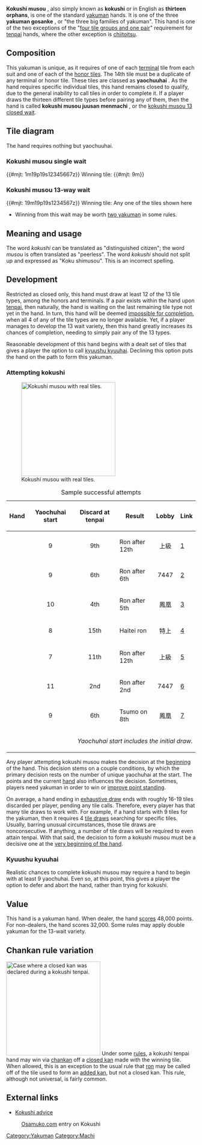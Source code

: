 {{Infobox yaku
|type        = Yakuman
|kanji       = 国士無双<br>国士無双１３面待ち
|english     = Thirteen orphans
|value       = Yakuman (closed only)
|yakuSpeed   = Slow
|difficulty  = Hard
|yakuCombine = * [[Tenhou]]
* [[Chihou]]
|gameExample = * [http://tenhou.net/0/?log=2012070911gm-0009-7447-xe9631863dab1&tw=2&ts=1 Single wait]
* [http://tenhou.net/0/?log=2014020614gm-0009-7447-66a016d0&tw=0&ts=5 Kokushi 13]
}}
'''Kokushi musou''' {{kana|国士無双}}, also simply known as '''kokushi''' or in English as '''thirteen orphans''', is one of the standard [[List of yaku#Yakuman|yakuman]] hands.  It is one of the three '''yakuman gosanke''' {{kana|役満御三家}}, or "the three big families of yakuman".  This hand is one of the two exceptions of the "[[Mentsu|four tile groups and one pair]]" requirement for [[tenpai]] hands, where the other exception is [[chiitoitsu]]. 

==Composition==
This yakuman is unique, as it requires of one of each [[terminal]] tile from each suit and one of each of the [[jihai|honor tiles]]. The 14th tile must be a duplicate of any terminal or honor tile. These tiles are classed as '''yaochuuhai''' {{kana|幺九牌}}.  As the hand requires specific individual tiles, this hand remains closed to qualify, due to the general inability to call tiles in order to complete it.  If a player draws the thirteen different tile types before pairing any of them, then the hand is called '''kokushi musou juusan menmachi''' {{kana|国士無双１３面待ち}}, or the [[Machi|kokushi musou 13 closed wait]].

==Tile diagram==
The hand requires nothing but yaochuuhai.

=== Kokushi musou single wait ===

{{#mjt: 1m19p19s12345667z}} Winning tile: {{#mjt: 9m}}

=== Kokushi musou 13-way wait ===

{{#mjt: 19m19p19s1234567z}} Winning tile: Any one of the tiles shown here

* Winning from this wait may be worth [[multiple yakuman|two yakuman]] in some rules.

==Meaning and usage==
The word ''kokushi'' can be translated as "distinguished citizen"; the word ''musou'' is often translated as "peerless". The word ''kokushi'' should not split up and expressed as "Koku shimusou".  This is an incorrect spelling.

==Development==
Restricted as closed only, this hand must draw at least 12 of the 13 tile types, among the honors and terminals.  If a pair exists within the hand upon [[tenpai]], then naturally, the hand is waiting on the last remaining tile type not yet in the hand. In turn, this hand will be deemed [[karaten|impossible for completion]], when all 4 of any of the tile types are no longer available.  Yet, if a player manages to develop the 13 wait variety, then this hand greatly increases its chances of completion, needing to simply pair any of the 13 types.

Reasonable development of this hand begins with a dealt set of tiles that gives a player the option to call [[Tochuu_ryuukyoku#Kyuushu_kyuuhai|kyuushu kyuuhai]].  Declining this option puts the hand on the path to form this yakuman.

===Attempting kokushi===
[[Image:Kokushi real.jpg|thumb|250px|right|Kokushi musou with real tiles.]]
{| class="wikitable sortable"
|-
|+ Sample successful attempts
|-
! Hand !! Yaochuhai start !! Discard at tenpai !! Result !! Lobby !! Link
|-
|{{kyoku|E|2|1}} ||align=center| 9 ||align=center| 9th || Ron after 12th ||align=center| 上級 || [http://tenhou.net/0/?log=2014022507gm-0089-0000-x153cdcec9bf5&tw=0&ts=1]
|-
|{{kyoku|E|2|1}} ||align=center| 9 ||align=center| 6th || Ron after 6th ||align=center| 7447 || [http://tenhou.net/0/?log=2012070911gm-0009-7447-xe9631863dab1&tw=2&ts=1]
|-
|{{kyoku|S|3|0}}||align=center| 10 ||align=center| 4th || Ron after 5th ||align=center| 鳳凰 || [http://tenhou.net/0/?log=2014032419gm-00a9-0000-304bb5d3&tw=0&ts=9]
|-
|{{kyoku|S|1|2}} ||align=center| 8 ||align=center| 15th || Haitei ron ||align=center| 特上 || [http://tenhou.net/0/?log=2014040315gm-0029-0000-96396b84&tw=3&ts=2]
|-
|{{kyoku|S|4|0}} ||align=center| 7 ||align=center| 11th || Ron after 12th ||align=center| 上級 || [http://tenhou.net/0/?log=2013092014gm-0089-0000-x1e3685599969&tw=0&ts=9]
|-
|{{kyoku|S|2|0}} ||align=center| 11 ||align=center| 2nd || Ron after 2nd ||align=center| 7447 || [http://tenhou.net/0/?log=2013100905gm-0009-7447-xbe578c7d4e93&tw=1&ts=5]
|-
|{{kyoku|E|2|1}}||align=center| 9 ||align=center| 6th || Tsumo on 8th ||align=center| 鳳凰 || [http://tenhou.net/0/?log=2015042708gm-00a9-0000-02413cc0&tw=0&ts=4]
|-
|colspan=6 align=right|''Yaochuhai start includes the initial draw.''
|}

Any player attempting kokushi musou makes the decision at the [[haipai|beginning]] of the hand.  This decision stems on a couple conditions, by which the primary decision rests on the number of unique yaochuhai at the start.  The points and the current [[kyoku|hand]] also influences the decision.  Sometimes, players need yakuman in order to win or [[Gyakuten|improve point standing]].

On average, a hand ending in [[exhaustive draw]] ends with roughly 16-19 tiles discarded per player, pending any tile calls.  Therefore, every player has that many tile draws to work with.  For example, if a hand starts with 9 tiles for the yakuman, then it requires 4 [[shanten|tile draws]] searching for specific tiles.  Usually, barring unusual circumstances, those tile draws are nonconsecutive.  If anything, a number of tile draws will be required to even attain tenpai.  With that said, the decision to form a kokushi musou must be a decisive one at the [[haipai|very beginning of the hand]].

===Kyuushu kyuuhai===
{{main|Tochuu ryuukyoku}}

Realistic chances to complete kokushi musou may require a hand to begin with at least 9 yaochuhai.  Even so, at this point, this gives a player the option to defer and abort the hand, rather than trying for kokushi.

==Value==
This hand is a yakuman hand.  When dealer, the hand [[scoring|scores]] 48,000 points.  For non-dealers, the hand scores 32,000.  Some rules may apply double yakuman for the 13-wait variety.

== Chankan rule variation ==
[[Image:Kokushi Denied.png|thumb|right|250px|Case where a [[kan|closed kan]] was declared during a [http://tenhou.net/0/?log=2013121107gm-0019-0000-b01e54cd&tw=1&ts=7 kokushi tenpai].]]
Under some [[Rule variations#kokushi and chankan|rules]], a kokushi tenpai hand may win via [[chankan]] off a [[ankan|closed kan]] made with the winning tile.  When allowed, this is an exception to the usual rule that [[ron]] may be called off of the tile used to form an [[shouminkan|added kan]], but not a closed kan. This rule, although not universal, is fairly common.

==External links==
{{jpwiki|国士無双}}
* [http://osamuko.com/i-told-you-not-to-go-for-kokushi/ Kokushi advice]
: [[Osamuko.com]] entry on Kokushi
{{Youtube
| url         = https://www.youtube.com/watch?v=pYNz6IlzNfI
| linkname    = 【麻雀】沢崎誠の国士無双13面張！！
| description = Kokushi 13, while furiten
}}

[[Category:Yakuman]]
[[Category:Machi]]

{{Navbox yaku}}
{{Navbox machi}}